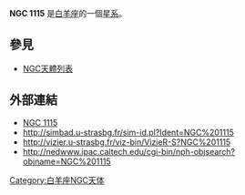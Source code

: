 {{NGCInfoBox|NGCID=NGC 1115|發現者=阿爾伯特·馬爾夫|發現日期=1863年12月2日|其他編號=MCG 2-8-16,ZWG 440.20|曆元=J2000.0|赤經=50分25.4秒
|赤緯=13°16'1"|星座=白羊座|星體=星系|星等=14.8|表面亮度=12.5|藍等=15.7}}

'''NGC 1115''' 是[[白羊座|白羊座]]的一個[[星系|星系]]。

== 參見 ==
* [[NGC天體列表|NGC天體列表]]

== 外部連結 ==
* [http://www.seds.org/~spider/ngc/ngc.cgi?1115 NGC 1115]{{dead link|date=2017年11月 |bot=InternetArchiveBot |fix-attempted=yes }}
* http://simbad.u-strasbg.fr/sim-id.pl?Ident=NGC%201115
* http://vizier.u-strasbg.fr/viz-bin/VizieR-S?NGC%201115{{Wayback|url=http://vizier.u-strasbg.fr/viz-bin/VizieR-S?NGC%201115 |date=20160303215712 }}
* http://nedwww.ipac.caltech.edu/cgi-bin/nph-objsearch?objname=NGC%201115{{Wayback|url=http://nedwww.ipac.caltech.edu/cgi-bin/nph-objsearch?objname=NGC%201115 |date=20191018173431 }}

{{Catalogs|NGC=1115}}

[[Category:白羊座NGC天体|Category:白羊座NGC天体]]
